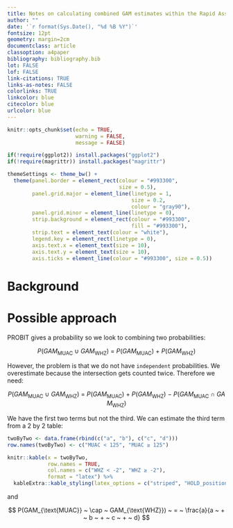 ```yaml
---
title: Notes on calculating combined GAM estimates within the Rapid Assessment Method (RAM)
author: ""
date: '`r format(Sys.Date(), "%d %B %Y")`'
fontsize: 12pt
geometry: margin=2cm
documentclass: article
classoption: a4paper
bibliography: bibliography.bib
lot: FALSE
lof: FALSE
link-citations: TRUE
links-as-notes: FALSE
colorlinks: TRUE
linkcolor: blue
citecolor: blue
urlcolor: blue
---
```


```r
knitr::opts_chunk$set(echo = TRUE,
                      warning = FALSE,
                      message = FALSE)

if(!require(ggplot2)) install.packages("ggplot2")
if(!require(magrittr)) install.packages("magrittr")

themeSettings <- theme_bw() + 
  theme(panel.border = element_rect(colour = "#993300",
                                    size = 0.5),
        panel.grid.major = element_line(linetype = 1, 
                                        size = 0.2, 
                                        colour = "gray90"),
        panel.grid.minor = element_line(linetype = 0),
        strip.background = element_rect(colour = "#993300",
                                        fill = "#993300"),
        strip.text = element_text(colour = "white"),
        legend.key = element_rect(linetype = 0),
        axis.text.x = element_text(size = 10),
        axis.text.y = element_text(size = 10),
        axis.ticks = element_line(colour = "#993300", size = 0.5))

```

\newpage

# Background

# Possible approach

PROBIT gives a probability so we look to combining two probabilities:

$$ P(GAM_{\text{MUAC}} ~ \cup ~ GAM_{\text{WHZ}}) ~ = ~ P(GAM_{\text{MUAC}}) ~ + ~ P(GAM_{\text{WHZ}}) $$

However, the problem is that we do not have `independent` probabilities. We overestimate because the intersection gets counted twice. Therefore we need:

$$ P(GAM_{\text{MUAC}} ~ \cup ~ GAM_{\text{WHZ}}) ~ = ~ P(GAM_{\text{MUAC}}) ~ + ~ P(GAM_{\text{WHZ}}) ~ - ~ P(GAM_{\text{MUAC}} ~ \cap ~ GAM_{\text{WHZ}}) $$

We have the first two terms but not the third. We can estimate the third term from a 2 by 2 table:

```r
twoByTwo <- data.frame(rbind(c("a", "b"), c("c", "d")))
row.names(twoByTwo) <- c("MUAC < 125", "MUAC ≥ 125")

knitr::kable(x = twoByTwo,
             row.names = TRUE,
             col.names = c("WHZ < -2", "WHZ ≥ -2"),
             format = "latex") %>%
  kableExtra::kable_styling(latex_options = c("striped", "HOLD_position"))
```

and

$$ P(GAM_{\text{MUAC}} ~ \cap ~ GAM_{\text{WHZ}}) ~ = ~ \frac{a}{a ~ + ~ b ~ + ~ c ~ + ~ d} $$